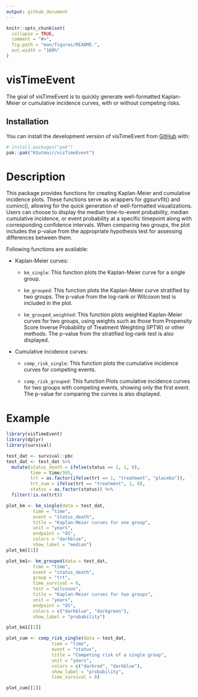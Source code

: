 ```yaml
---
output: github_document
---
```


<!-- README.md is generated from README.Rmd. Please edit that file -->

```r
knitr::opts_chunk$set(
  collapse = TRUE,
  comment = "#>",
  fig.path = "man/figures/README-",
  out.width = "100%"
)
```

# visTimeEvent

<!-- badges: start -->
<!-- badges: end -->

The goal of visTimeEvent is to quickly generate well-formatted Kaplan-Meier or cumulative incidence curves, with or without competing risks.

## Installation

You can install the development version of visTimeEvent from [GitHub](https://github.com/KGutmair/visTimeEvent) with:

``` r
# install.packages("pak")
pak::pak("KGutmair/visTimeEvent")
```

# Description

This package provides functions for creating Kaplan-Meier and cumulative incidence plots. These functions serve as wrappers for ggsurvfit() and cuminc(), allowing for the quick generation of well-formatted visualizations. Users can choose to display the median time-to-event probability, median cumulative incidence, or event probability at a specific timepoint along with corresponding confidence intervals. When comparing two groups, the plot includes the p-value from the appropriate hypothesis test for assessing differences between them.

Following functions are available:

-   Kaplan-Meier curves:

    -   `km_single`: This function plots the Kaplan-Meier curve for a single group.

    -   `km_grouped`: This function plots the Kaplan-Meier curve stratified by two groups. The p-value from the log-rank or Wilcoxon test is included in the plot.

    -   `km_grouped_weighted`: This function plots weighted Kaplan-Meier curves for two groups, using weights such as those from Propensity Score Inverse Probability of Treatment Weighting (IPTW) or other methods. The p-value from the stratified log-rank test is also displayed.

-   Cumulative incidence curves:

    -   `comp_risk_single`: This function plots the cumulative incidence curves for competing events.

    -   `comp_risk_grouped`: This function Plots cumulative incidence curves for two groups with competing events, showing only the first event. The p-value for comparing the curves is also displayed.





# Example

```r
library(visTimeEvent)
library(dplyr)
library(survival)

test_dat <- survival::pbc
test_dat <- test_dat %>%
  mutate(status_death = ifelse(status == 2, 1, 0),
         time = time/365,
         trt = as.factor(ifelse(trt == 1, "treatment", "placebo")),
         trt_num = ifelse(trt == "treatment", 1, 0),
         status = as.factor(status)) %>%
  filter(!is.na(trt))
```



```r
plot_km <- km_single(data = test_dat,
          time = "time",
          event = "status_death",
          title = "Kaplan-Meier curves for one group",
          unit = "years",
          endpoint = "OS",
          colors = "darkblue",
          show_label = "median")
plot_km[[1]]
```

```r
plot_km1<- km_grouped(data = test_dat,
          time = "time",
          event = "status_death",
          group = "trt",
          time_survival = 6,
          test = "wilcoxon",
          title = "Kaplan-Meier curves for two groups",
          unit = "years",
          endpoint = "OS",
          colors = c("darkblue", "darkgreen"),
          show_label = "probability")

plot_km1[[1]]

```


```r
plot_cum <- comp_risk_single(data = test_dat,
                 time = "time",
                 event = "status",
                 title = "Competing risk of a single group",
                 unit = "years",
                 colors = c("darkred", "darkblue"),
                 show_label = "probability",
                 time_survival = 8)

plot_cum[[1]]
```
